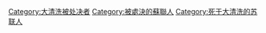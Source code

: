 [[Category:大清洗被处决者|Category:大清洗被处决者]]
[[Category:被處決的蘇聯人|Category:被處決的蘇聯人]]
[[Category:死于大清洗的苏联人|Category:死于大清洗的苏联人]]